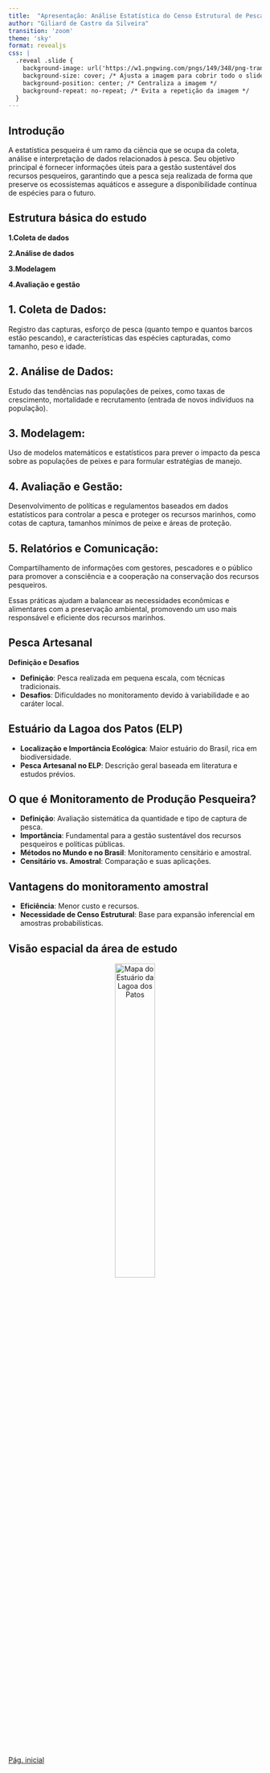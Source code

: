 ```yaml
---
title:  "Apresentação: Análise Estatística do Censo Estrutural de Pesca Artesanal no Estuário da Lagoa dos Patos - 2024"
author: "Giliard de Castro da Silveira"
transition: 'zoom'
theme: 'sky'
format: revealjs
css: |
  .reveal .slide {
    background-image: url('https://w1.pngwing.com/pngs/149/348/png-transparent-boat-fisherman-fishing-nets-angling-cast-net-character-yellow-thumbnail.png');
    background-size: cover; /* Ajusta a imagem para cobrir todo o slide */
    background-position: center; /* Centraliza a imagem */
    background-repeat: no-repeat; /* Evita a repetição da imagem */
  }
---
```


## Introdução

A estatística pesqueira é um ramo da ciência que se ocupa da coleta, análise e interpretação de dados relacionados à pesca. Seu objetivo principal é fornecer informações úteis para a gestão sustentável dos recursos pesqueiros, garantindo que a pesca seja realizada de forma que preserve os ecossistemas aquáticos e assegure a disponibilidade contínua de espécies para o futuro.

## Estrutura básica do estudo


 **1.Coleta de dados**
 
 **2.Análise de dados**
 
 **3.Modelagem**
 
 **4.Avaliação e gestão**

## 1. **Coleta de Dados**: 
Registro das capturas, esforço de pesca (quanto tempo e quantos barcos estão pescando), e características das espécies capturadas, como tamanho, peso e idade.

## 2. **Análise de Dados**: 
Estudo das tendências nas populações de peixes, como taxas de crescimento, mortalidade e recrutamento (entrada de novos indivíduos na população).

## 3. **Modelagem**: 
Uso de modelos matemáticos e estatísticos para prever o impacto da pesca sobre as populações de peixes e para formular estratégias de manejo.

## 4. **Avaliação e Gestão**: 
Desenvolvimento de políticas e regulamentos baseados em dados estatísticos para controlar a pesca e proteger os recursos marinhos, como cotas de captura, tamanhos mínimos de peixe e áreas de proteção.

## 5. **Relatórios e Comunicação**: 
Compartilhamento de informações com gestores, pescadores e o público para promover a consciência e a cooperação na conservação dos recursos pesqueiros.

Essas práticas ajudam a balancear as necessidades econômicas e alimentares com a preservação ambiental, promovendo um uso mais responsável e eficiente dos recursos marinhos.


## Pesca Artesanal

**Definição e Desafios**

- **Definição**: Pesca realizada em pequena escala, com técnicas tradicionais.
- **Desafios**: Dificuldades no monitoramento devido à variabilidade e ao caráter local.


## Estuário da Lagoa dos Patos (ELP)

- **Localização e Importância Ecológica**: Maior estuário do Brasil, rica em biodiversidade.
- **Pesca Artesanal no ELP**: Descrição geral baseada em literatura e estudos prévios.


## O que é Monitoramento de Produção Pesqueira?

- **Definição**: Avaliação sistemática da quantidade e tipo de captura de pesca.
- **Importância**: Fundamental para a gestão sustentável dos recursos pesqueiros e políticas públicas.
- **Métodos no Mundo e no Brasil**: Monitoramento censitário e amostral.
- **Censitário vs. Amostral**: Comparação e suas aplicações.

## Vantagens do monitoramento amostral

- **Eficiência**: Menor custo e recursos.
- **Necessidade de Censo Estrutural**: Base para expansão inferencial em amostras probabilísticas.

## Visão espacial da área de estudo

<div style="text-align: center;">
  <img src="https://4.bp.blogspot.com/-QeBkqmRsc2c/TxM5xn8-KSI/AAAAAAAACTQ/zzzAwTE0Ghc/s1600/Limites+do+estu%25C3%25A1rio.jpg" alt="Mapa do Estuário da Lagoa dos Patos" style="width: 40%; max-width: 600px;"/>
</div>

[Pág. inicial](index.html)
